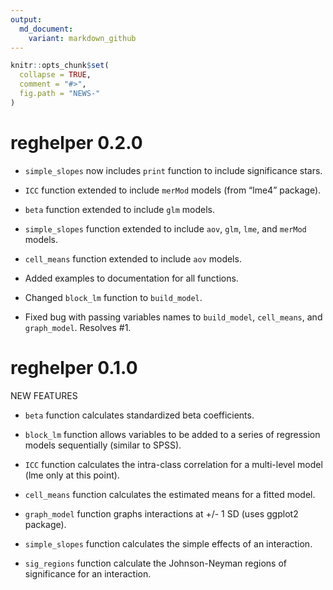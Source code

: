 ```yaml
---
output:
  md_document:
    variant: markdown_github
---
```


<!-- NEWS.md is generated from NEWS.Rmd. Please edit that file -->

```r
knitr::opts_chunk$set(
  collapse = TRUE,
  comment = "#>",
  fig.path = "NEWS-"
)
```
# reghelper 0.2.0

* `simple_slopes` now includes `print` function to include significance stars.

* `ICC` function extended to include `merMod` models (from "lme4" package).

* `beta` function extended to include `glm` models.

* `simple_slopes` function extended to include `aov`, `glm`, `lme`, and `merMod`
  models.

* `cell_means` function extended to include `aov` models.

* Added examples to documentation for all functions.

* Changed `block_lm` function to `build_model`.

* Fixed bug with passing variables names to `build_model`, `cell_means`, and
  `graph_model`. Resolves #1.

# reghelper 0.1.0

NEW FEATURES

* `beta` function calculates standardized beta coefficients.

* `block_lm` function allows variables to be added to a series of regression
  models sequentially (similar to SPSS).

* `ICC` function calculates the intra-class correlation for a multi-level model
  (lme only at this point).

* `cell_means` function calculates the estimated means for a fitted model.

* `graph_model` function graphs interactions at +/- 1 SD (uses ggplot2 package).

* `simple_slopes` function calculates the simple effects of an interaction.

* `sig_regions` function calculate the Johnson-Neyman regions of significance
  for an interaction.
